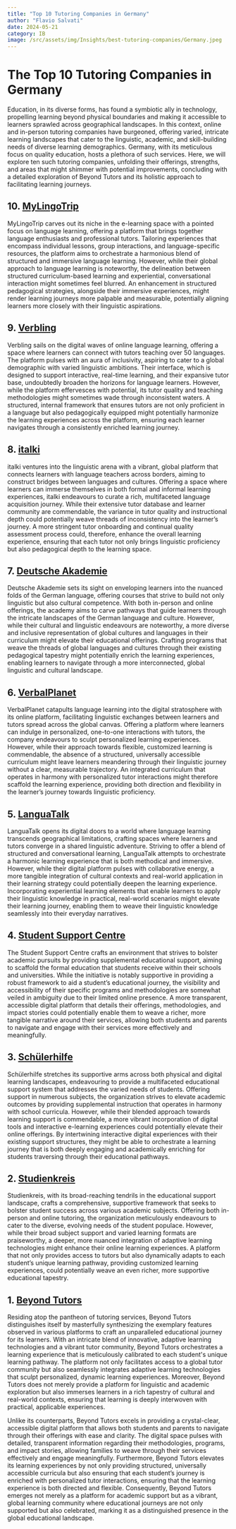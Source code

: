 ```yaml
--- 
title: "Top 10 Tutoring Companies in Germany"
author: "Flavio Salvati"
date: 2024-05-21
category: IB
image: /src/assets/img/Insights/best-tutoring-companies/Germany.jpeg
--- 
```


<h1>The Top 10 Tutoring Companies in Germany</h1>
Education, in its diverse forms, has found a symbiotic ally in technology, propelling learning beyond physical boundaries and making it accessible to learners sprawled across geographical landscapes. In this context, online and in-person tutoring companies have burgeoned, offering varied, intricate learning landscapes that cater to the linguistic, academic, and skill-building needs of diverse learning demographics. Germany, with its meticulous focus on quality education, hosts a plethora of such services. Here, we will explore ten such tutoring companies, unfolding their offerings, strengths, and areas that might shimmer with potential improvements, concluding with a detailed exploration of Beyond Tutors and its holistic approach to facilitating learning journeys.

## 10. <a href="https://www.mylingotrip.com/" target="_blank" class="hover-underline-animation golden">MyLingoTrip</a>
MyLingoTrip carves out its niche in the e-learning space with a pointed focus on language learning, offering a platform that brings together language enthusiasts and professional tutors. Tailoring experiences that encompass individual lessons, group interactions, and language-specific resources, the platform aims to orchestrate a harmonious blend of structured and immersive language learning. However, while their global approach to language learning is noteworthy, the delineation between structured curriculum-based learning and experiential, conversational interaction might sometimes feel blurred. An enhancement in structured pedagogical strategies, alongside their immersive experiences, might render learning journeys more palpable and measurable, potentially aligning learners more closely with their linguistic aspirations.

## 9. <a href="https://www.verbling.com/" target="_blank" class="hover-underline-animation golden">Verbling</a>
Verbling sails on the digital waves of online language learning, offering a space where learners can connect with tutors teaching over 50 languages. The platform pulses with an aura of inclusivity, aspiring to cater to a global demographic with varied linguistic ambitions. Their interface, which is designed to support interactive, real-time learning, and their expansive tutor base, undoubtedly broaden the horizons for language learners. However, while the platform effervesces with potential, its tutor quality and teaching methodologies might sometimes wade through inconsistent waters. A structured, internal framework that ensures tutors are not only proficient in a language but also pedagogically equipped might potentially harmonize the learning experiences across the platform, ensuring each learner navigates through a consistently enriched learning journey.

## 8. <a href="https://www.italki.com/" target="_blank" class="hover-underline-animation golden">italki</a>
italki ventures into the linguistic arena with a vibrant, global platform that connects learners with language teachers across borders, aiming to construct bridges between languages and cultures. Offering a space where learners can immerse themselves in both formal and informal learning experiences, italki endeavours to curate a rich, multifaceted language acquisition journey. While their extensive tutor database and learner community are commendable, the variance in tutor quality and instructional depth could potentially weave threads of inconsistency into the learner’s journey. A more stringent tutor onboarding and continual quality assessment process could, therefore, enhance the overall learning experience, ensuring that each tutor not only brings linguistic proficiency but also pedagogical depth to the learning space.

## 7. <a href="https://www.deutscheakademie.de/en/" target="_blank" class="hover-underline-animation golden">Deutsche Akademie</a>
Deutsche Akademie sets its sight on enveloping learners into the nuanced folds of the German language, offering courses that strive to build not only linguistic but also cultural competence. With both in-person and online offerings, the academy aims to carve pathways that guide learners through the intricate landscapes of the German language and culture. However, while their cultural and linguistic endeavours are noteworthy, a more diverse and inclusive representation of global cultures and languages in their curriculum might elevate their educational offerings. Crafting programs that weave the threads of global languages and cultures through their existing pedagogical tapestry might potentially enrich the learning experiences, enabling learners to navigate through a more interconnected, global linguistic and cultural landscape.

## 6. <a href="https://www.verbalplanet.com/" target="_blank" class="hover-underline-animation golden">VerbalPlanet</a>
VerbalPlanet catapults language learning into the digital stratosphere with its online platform, facilitating linguistic exchanges between learners and tutors spread across the global canvas. Offering a platform where learners can indulge in personalized, one-to-one interactions with tutors, the company endeavours to sculpt personalized learning experiences. However, while their approach towards flexible, customized learning is commendable, the absence of a structured, universally accessible curriculum might leave learners meandering through their linguistic journey without a clear, measurable trajectory. An integrated curriculum that operates in harmony with personalized tutor interactions might therefore scaffold the learning experience, providing both direction and flexibility in the learner’s journey towards linguistic proficiency.

## 5. <a href="https://languatalk.com/" target="_blank" class="hover-underline-animation golden">LanguaTalk</a>
LanguaTalk opens its digital doors to a world where language learning transcends geographical limitations, crafting spaces where learners and tutors converge in a shared linguistic adventure. Striving to offer a blend of structured and conversational learning, LanguaTalk attempts to orchestrate a harmonic learning experience that is both methodical and immersive. However, while their digital platform pulses with collaborative energy, a more tangible integration of cultural contexts and real-world application in their learning strategy could potentially deepen the learning experience. Incorporating experiential learning elements that enable learners to apply their linguistic knowledge in practical, real-world scenarios might elevate their learning journey, enabling them to weave their linguistic knowledge seamlessly into their everyday narratives.

## 4. <a href="https://www.linkedin.com/company/the-student-support-centre/about/" target="_blank" class="hover-underline-animation golden">Student Support Centre</a>
The Student Support Centre crafts an environment that strives to bolster academic pursuits by providing supplemental educational support, aiming to scaffold the formal education that students receive within their schools and universities. While the initiative is notably supportive in providing a robust framework to aid a student’s educational journey, the visibility and accessibility of their specific programs and methodologies are somewhat veiled in ambiguity due to their limited online presence. A more transparent, accessible digital platform that details their offerings, methodologies, and impact stories could potentially enable them to weave a richer, more tangible narrative around their services, allowing both students and parents to navigate and engage with their services more effectively and meaningfully.

## 3. <a href="https://www.schuelerhilfe.de/en/" target="_blank" class="hover-underline-animation golden">Schülerhilfe</a>
Schülerhilfe stretches its supportive arms across both physical and digital learning landscapes, endeavouring to provide a multifaceted educational support system that addresses the varied needs of students. Offering support in numerous subjects, the organization strives to elevate academic outcomes by providing supplemental instruction that operates in harmony with school curricula. However, while their blended approach towards learning support is commendable, a more vibrant incorporation of digital tools and interactive e-learning experiences could potentially elevate their online offerings. By intertwining interactive digital experiences with their existing support structures, they might be able to orchestrate a learning journey that is both deeply engaging and academically enriching for students traversing through their educational pathways.

## 2. <a href="https://www.studienkreis.de/" target="_blank" class="hover-underline-animation golden">Studienkreis</a>
Studienkreis, with its broad-reaching tendrils in the educational support landscape, crafts a comprehensive, supportive framework that seeks to bolster student success across various academic subjects. Offering both in-person and online tutoring, the organization meticulously endeavours to cater to the diverse, evolving needs of the student populace. However, while their broad subject support and varied learning formats are praiseworthy, a deeper, more nuanced integration of adaptive learning technologies might enhance their online learning experiences. A platform that not only provides access to tutors but also dynamically adapts to each student’s unique learning pathway, providing customized learning experiences, could potentially weave an even richer, more supportive educational tapestry.

## 1. <a href="https://www.beyond-tutors.com" target="_blank" class="hover-underline-animation golden">Beyond Tutors</a>
Residing atop the pantheon of tutoring services, Beyond Tutors distinguishes itself by masterfully synthesizing the exemplary features observed in various platforms to craft an unparalleled educational journey for its learners. With an intricate blend of innovative, adaptive learning technologies and a vibrant tutor community, Beyond Tutors orchestrates a learning experience that is meticulously calibrated to each student's unique learning pathway. The platform not only facilitates access to a global tutor community but also seamlessly integrates adaptive learning technologies that sculpt personalized, dynamic learning experiences. Moreover, Beyond Tutors does not merely provide a platform for linguistic and academic exploration but also immerses learners in a rich tapestry of cultural and real-world contexts, ensuring that learning is deeply interwoven with practical, applicable experiences.

Unlike its counterparts, Beyond Tutors excels in providing a crystal-clear, accessible digital platform that allows both students and parents to navigate through their offerings with ease and clarity. The digital space pulses with detailed, transparent information regarding their methodologies, programs, and impact stories, allowing families to weave through their services effectively and engage meaningfully. Furthermore, Beyond Tutors elevates its learning experiences by not only providing structured, universally accessible curricula but also ensuring that each student’s journey is enriched with personalized tutor interactions, ensuring that the learning experience is both directed and flexible. Consequently, Beyond Tutors emerges not merely as a platform for academic support but as a vibrant, global learning community where educational journeys are not only supported but also celebrated, marking it as a distinguished presence in the global educational landscape.


